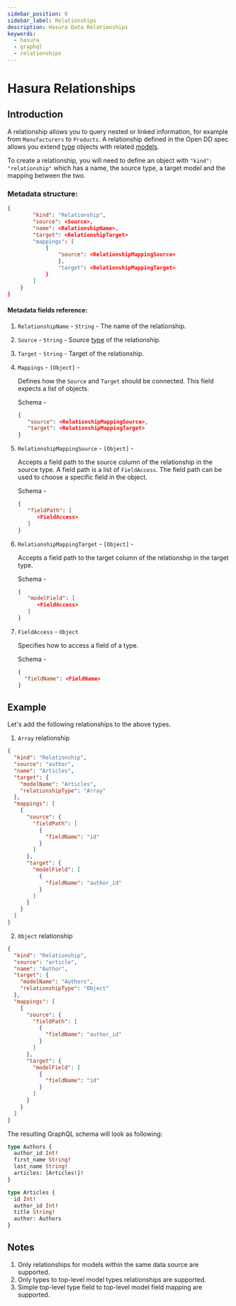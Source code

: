 ```yaml
---
sidebar_position: 6
sidebar_label: Relationships
description: Hasura Data Relationships
keywords:
  - hasura
  - graphql
  - relationships
---
```


# Hasura Relationships

## Introduction

A relationship allows you to query nested or linked information, for example from `Manufacturers` to `Products`. A
relationship defined in the Open DD spec allows you extend [type](./types.mdx) objects with related
[models](./models.mdx).

To create a relationship, you will need to define an object with `"kind": "relationship"` which has a name, the source
type, a target model and the mapping between the two.

### Metadata structure:

```json
{
        "kind": "Relationship",
        "source": <Source>,
        "name": <RelationshipName>,
        "target": <RelationshipTarget>
        "mappings": [
            {
                "source": <RelationshipMappingSource>
                },
                "target": <RelationshipMappingTarget>
            }
        ]
    }
}
```

#### Metadata fields reference:

1. `RelationshipName` - `String` - The name of the relationship.

2. `Source` - `String` - Source [type](./types.mdx) of the relationship.

3. `Target` - `String` - Target of the relationship.

4. `Mappings` - `[Object]` -

   Defines how the `Source` and `Target` should be connected. This field expects a list of objects.

   Schema -

   ```json
   {
      "source": <RelationshipMappingSource>,
      "target": <RelationshipMappingTarget>
   }
   ```

5. `RelationshipMappingSource` - `[Object]` -

   Accepts a field path to the source column of the relationship in the source type. A field path is a list of
   `FieldAccess`. The field path can be used to choose a specific field in the object.

   Schema -

   ```json
   {
      "fieldPath": [
         <FieldAccess>
      ]
   }
   ```

6. `RelationshipMappingTarget` - `[Object]` -

   Accepts a field path to the target column of the relationship in the target type.

   Schema -

   ```json
   {
      "modelField": [
         <FieldAccess>
      ]
   }
   ```

7. `FieldAccess` - `Object`

   Specifies how to access a field of a type.

   Schema -

   ```json
   {
     "fieldName": <FieldName>
   }
   ```

## Example

Let's add the following relationships to the above types.

1. `Array` relationship

```json
{
  "kind": "Relationship",
  "source": "author",
  "name": "Articles",
  "target": {
    "modelName": "Articles",
    "relationshipType": "Array"
  },
  "mappings": [
    {
      "source": {
        "fieldPath": [
          {
            "fieldName": "id"
          }
        ]
      },
      "target": {
        "modelField": [
          {
            "fieldName": "author_id"
          }
        ]
      }
    }
  ]
}
```

2. `Object` relationship

```json
{
  "kind": "Relationship",
  "source": "article",
  "name": "Author",
  "target": {
    "modelName": "Authors",
    "relationshipType": "Object"
  },
  "mappings": [
    {
      "source": {
        "fieldPath": [
          {
            "fieldName": "author_id"
          }
        ]
      },
      "target": {
        "modelField": [
          {
            "fieldName": "id"
          }
        ]
      }
    }
  ]
}
```

The resulting GraphQL schema will look as following:

```graphql
type Authors {
  author_id Int!
  first_name String!
  last_name String!
  articles: [Articles!]!
}

type Articles {
  id Int!
  author_id Int!
  title String!
  author: Authors
}
```

## Notes

1. Only relationships for models within the same data source are supported.
2. Only types to top-level model types relationships are supported.
3. Simple top-level type field to top-level model field mapping are supported.
